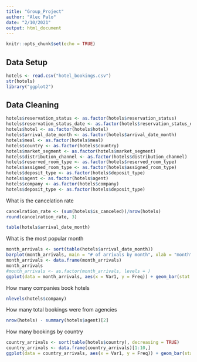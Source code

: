 ```yaml
---
title: "Group_Project"
author: "Alec Palo"
date: "2/10/2021"
output: html_document
---
```


```r
knitr::opts_chunk$set(echo = TRUE)
```

## Data Setup

```r
hotels <- read.csv("hotel_bookings.csv")
str(hotels)
library("ggplot2")
```

## Data Cleaning

```r

hotels$reservation_status <- as.factor(hotels$reservation_status)
hotels$reservation_status_date <- as.factor(hotels$reservation_status_date)
hotels$hotel <- as.factor(hotels$hotel)
hotels$arrival_date_month <- as.factor(hotels$arrival_date_month)
hotels$meal <- as.factor(hotels$meal)
hotels$country <- as.factor(hotels$country)
hotels$market_segment <- as.factor(hotels$market_segment)
hotels$distribution_channel <- as.factor(hotels$distribution_channel)
hotels$reserved_room_type <- as.factor(hotels$reserved_room_type)
hotels$assigned_room_type <- as.factor(hotels$assigned_room_type)
hotels$deposit_type <- as.factor(hotels$deposit_type)
hotels$agent <- as.factor(hotels$agent)
hotels$company <- as.factor(hotels$company)
hotels$deposit_type <- as.factor(hotels$deposit_type)

```

What is the cancelation rate

```r
cancelration_rate <- (sum(hotels$is_canceled))/nrow(hotels)
round(cancelration_rate, 3)
```

```r
table(hotels$arrival_date_month)
```


What is the most popular month

```r
month_arrivals <- sort(table(hotels$arrival_date_month))
barplot(month_arrivals, main = "# of arrivals by month", xlab = "month", ylab = "# of arrivals", cex.names = 0.4, col = "purple")
month_arrivals <- data.frame(month_arrivals)
month_arrivals
#month_arrivals <- as.factor(month_arrivals, levels = )
ggplot(data = month_arrivals, aes(x = Var1, y = Freq)) + geom_bar(stat = "identity")
```

How many companies book hotels

```r
nlevels(hotels$company)
```

How many total bookings were from agencies

```r
nrow(hotels) - summary(hotels$agent)[2]
```

How many bookings by country

```r
country_arrivals <- sort(table(hotels$country), decreasing = TRUE)
country_arrivals <- data.frame(country_arrivals)[1:10,]
ggplot(data = country_arrivals, aes(x = Var1, y = Freq)) + geom_bar(stat = "identity")
```


